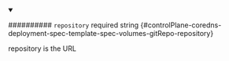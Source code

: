 
<details className="config-field" data-expandable="false" open>
<summary>

########## `repository` <span className="config-field-required" data-required="false">required</span> <span className="config-field-type">string</span> <span className="config-field-default"></span> <span className="config-field-enum"></span> {#controlPlane-coredns-deployment-spec-template-spec-volumes-gitRepo-repository}

repository is the URL

</summary>



</details>
